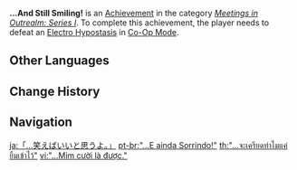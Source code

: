{{Achievement Infobox
|title        = 
|id           = 86008
|order id     = 9008
|category     = Meetings in Outrealm: Series I
|description  = Defeat an [[Electro Hypostasis]] in [[Co-Op Mode]].
|requirements = 
|primogems    = 10
|tracking     = 
|topic        = Electro Hypostasis; Co-Op Mode
}}
'''...And Still Smiling!''' is an [[Achievement]] in the category ''[[Meetings in Outrealm: Series I]]''. To complete this achievement, the player needs to defeat an [[Electro Hypostasis]] in [[Co-Op Mode]].
<!--
==Trivia==

==Video Guides==
{{EVT
|video1   = 
|caption1 = 
}}
-->
==Other Languages==
{{Other Languages
|en      = ...And Still Smiling!
|zhs     = 「…微笑就可以了。」
|zhs_rm  = "...Wēixiào Jiù Kěyǐle."
|zht     = 「…微笑就可以了。」
|zht_rm  = "...Wéixiào Jiù Kěyǐle."
|zh_tl   = "...Just Keep Smiling."
|ja      = 「…笑えばいいと思うよ。」
|ja_rm   = "...Waraeba Ii to Omou yo."
|ja_tl   = "...I Think It's Okay to Laugh."
|ko      = 「…웃으면 됐지」
|ko_rm   = "...Useumyeon Dwaetjji"
|ko_tl   = "...Laughing is enough"
|es      = “Siempre sonriente”
|es_tl   = "Always Smiling"
|fr      = Avec le sourire&nbsp;!
|fr_tl   = With a Smile!
|ru      = ...хватит и улыбки.
|ru_tl   = ...Smiles are Enough as Well.
|th      = "...จะเครียดทำไมแค่ยิ้มเข้าไว้"
|th_rm   = "...Cha Khriat Thammai Khae Yim Khao Wai"
|th_tl   = "...Why be stressed when you can just smile"
|vi      = "...Mỉm cười là được."
|vi_tl   = 
|de      = „Immer brav lächeln&nbsp;...“
|de_tl   = "Always smiling dutifully..."
|id      = Senyum Saja Cukup
|id_tl   = Just Smiling is Enough
|pt      = "...E ainda Sorrindo!"
|pt_tl   = 
|tr      = Hâlâ Gülüyor!
|tr_tl   = Still Laughing!
|it      = ...E continua a sorridere!
|it_tl   = ...And Keep Smiling!
}}

==Change History==
{{Change History|1.0}}
<!--
==References==
{{Reflist}}
-->
==Navigation==
{{Achievement Navbox|Meetings in Outrealm: Series I}}

[[ja:「…笑えばいいと思うよ。」]]
[[pt-br:"...E ainda Sorrindo!"]]
[[th:"...จะเครียดทำไมแค่ยิ้มเข้าไว้"]]
[[vi:"...Mỉm cười là được."]]